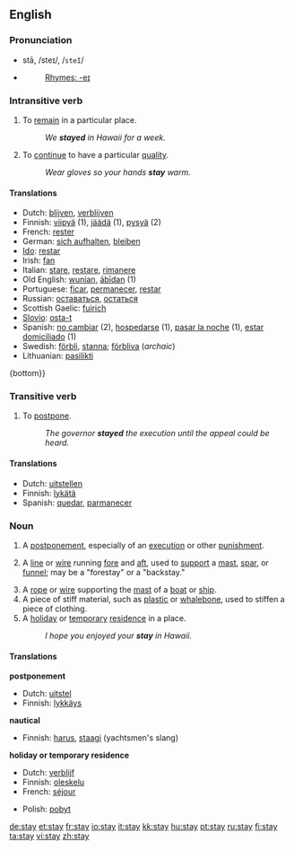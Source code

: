 {{wikipedia}}

==English==

{{rank|ancient|parts|getting|675|stay|months|grew|boys}}

===Pronunciation===
*stā, /steɪ/, /<tt>steI</tt>/
*{{audio|en-us-stay.ogg|Audio (US)}}
*:[[Rhymes:English:-eɪ|Rhymes: -eɪ]]

===Intransitive verb===
{{en-verb}}
# To [[remain]] in a particular place.
#: ''We '''stayed''' in Hawaii for a week.''
# To [[continue]] to have a particular [[quality]].
#: ''Wear gloves so your hands '''stay''' warm.''

====Translations====
{{top}}
*Dutch: [[blijven]], [[verblijven]]
*Finnish: [[viipyä]] (1), [[jäädä]] (1), [[pysyä]] (2)
*French: [[rester]]
*German: [[sich aufhalten]], [[bleiben]]
*[[Ido]]: [[restar]]
*Irish: [[fan]]
*Italian: [[stare]], [[restare]], [[rimanere]]
*Old English: [[wunian]], [[abidan|ābīdan]] (1)
*Portuguese: [[ficar]], [[permanecer]], [[restar]]
*Russian: [[оставаться]], [[остаться]]
*Scottish Gaelic: [[fuirich]]
*[[Slovio]]: [[osta-t]]
*Spanish: [[no cambiar]] (2), [[hospedarse]] (1), [[pasar la noche]] (1), [[estar domiciliado]] (1)
*Swedish: [[förbli]], [[stanna]]; [[förbliva]] (''archaic'')
*Lithuanian: [[pasilikti]]
{bottom}}

===Transitive verb===
{{en-verb}}
# To [[postpone]].
#: ''The governor '''stayed''' the execution until the appeal could be heard.''

====Translations====
{{top}}
*Dutch: [[uitstellen]]
*Finnish: [[lykätä]]
*Spanish: [[quedar]], [[parmanecer]]
{{bottom}}

===Noun===
{{en-noun}}
# A [[postponement]], especially of an [[execution]] or other [[punishment]].
# {{nautical}} A [[line]] or [[wire]] running [[fore]] and [[aft]], used to [[support]] a [[mast]], [[spar]], or [[funnel]]; may be a "forestay" or a "backstay."
# A [[rope]] or [[wire]] supporting the [[mast]] of a [[boat]] or [[ship]].
# A piece of stiff material, such as [[plastic]] or [[whalebone]], used to stiffen a piece of clothing.
# A [[holiday]] or [[temporary]] [[residence]] in a place.
#: ''I hope you enjoyed your '''stay''' in Hawaii.''

====Translations====
'''postponement'''
{{top}}
*Dutch: [[uitstel]] {{n}}
*Finnish: [[lykkäys]]
{{bottom}}
'''nautical'''
{{top}}
*Finnish: [[harus]], [[staagi]] (yachtsmen's slang)
{{bottom}}

'''holiday or temporary residence'''
{{top}}
*Dutch: [[verblijf]] {{n}}
*Finnish: [[oleskelu]]
*French: [[séjour]] {{m}}
{{mid}}
*Polish: [[pobyt]] {{m}}
{{bottom}}

[[de:stay]]
[[et:stay]]
[[fr:stay]]
[[io:stay]]
[[it:stay]]
[[kk:stay]]
[[hu:stay]]
[[pt:stay]]
[[ru:stay]]
[[fi:stay]]
[[ta:stay]]
[[vi:stay]]
[[zh:stay]]
